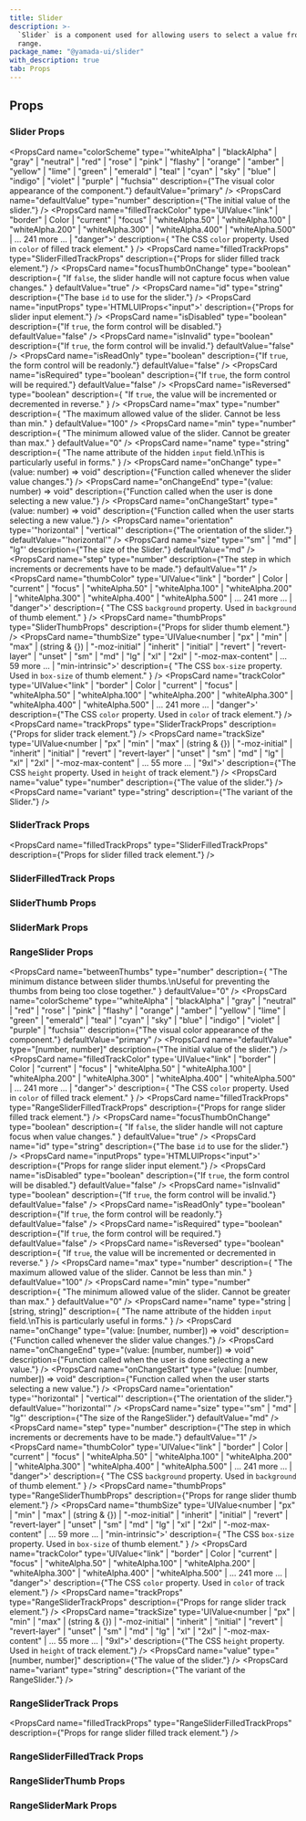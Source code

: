 ```yaml
---
title: Slider
description: >-
  `Slider` is a component used for allowing users to select a value from a
  range.
package_name: "@yamada-ui/slider"
with_description: true
tab: Props
---
```


## Props

### Slider Props

<PropsCard
  name="colorScheme"
  type='"whiteAlpha" | "blackAlpha" | "gray" | "neutral" | "red" | "rose" | "pink" | "flashy" | "orange" | "amber" | "yellow" | "lime" | "green" | "emerald" | "teal" | "cyan" | "sky" | "blue" | "indigo" | "violet" | "purple" | "fuchsia"'
  description={"The visual color appearance of the component."}
  defaultValue="primary"
/>
<PropsCard
  name="defaultValue"
  type="number"
  description={"The initial value of the slider."}
/>
<PropsCard
  name="filledTrackColor"
  type='UIValue<"link" | "border" | Color | "current" | "focus" | "whiteAlpha.50" | "whiteAlpha.100" | "whiteAlpha.200" | "whiteAlpha.300" | "whiteAlpha.400" | "whiteAlpha.500" | ... 241 more ... | "danger">'
  description={
    "The CSS `color` property. Used in `color` of filled track element."
  }
/>
<PropsCard
  name="filledTrackProps"
  type="SliderFilledTrackProps"
  description={"Props for slider filled track element."}
/>
<PropsCard
  name="focusThumbOnChange"
  type="boolean"
  description={
    "If `false`, the slider handle will not capture focus when value changes."
  }
  defaultValue="true"
/>
<PropsCard
  name="id"
  type="string"
  description={"The base `id` to use for the slider."}
/>
<PropsCard
  name="inputProps"
  type='HTMLUIProps<"input">'
  description={"Props for slider input element."}
/>
<PropsCard
  name="isDisabled"
  type="boolean"
  description={"If `true`, the form control will be disabled."}
  defaultValue="false"
/>
<PropsCard
  name="isInvalid"
  type="boolean"
  description={"If `true`, the form control will be invalid."}
  defaultValue="false"
/>
<PropsCard
  name="isReadOnly"
  type="boolean"
  description={"If `true`, the form control will be readonly."}
  defaultValue="false"
/>
<PropsCard
  name="isRequired"
  type="boolean"
  description={"If `true`, the form control will be required."}
  defaultValue="false"
/>
<PropsCard
  name="isReversed"
  type="boolean"
  description={
    "If `true`, the value will be incremented or decremented in reverse."
  }
/>
<PropsCard
  name="max"
  type="number"
  description={
    "The maximum allowed value of the slider. Cannot be less than min."
  }
  defaultValue="100"
/>
<PropsCard
  name="min"
  type="number"
  description={
    "The minimum allowed value of the slider. Cannot be greater than max."
  }
  defaultValue="0"
/>
<PropsCard
  name="name"
  type="string"
  description={
    "The name attribute of the hidden `input` field.\nThis is particularly useful in forms."
  }
/>
<PropsCard
  name="onChange"
  type="(value: number) => void"
  description={"Function called whenever the slider value changes."}
/>
<PropsCard
  name="onChangeEnd"
  type="(value: number) => void"
  description={"Function called when the user is done selecting a new value."}
/>
<PropsCard
  name="onChangeStart"
  type="(value: number) => void"
  description={"Function called when the user starts selecting a new value."}
/>
<PropsCard
  name="orientation"
  type='"horizontal" | "vertical"'
  description={"The orientation of the slider."}
  defaultValue="'horizontal'"
/>
<PropsCard
  name="size"
  type='"sm" | "md" | "lg"'
  description={"The size of the Slider."}
  defaultValue="md"
/>
<PropsCard
  name="step"
  type="number"
  description={"The step in which increments or decrements have to be made."}
  defaultValue="1"
/>
<PropsCard
  name="thumbColor"
  type='UIValue<"link" | "border" | Color | "current" | "focus" | "whiteAlpha.50" | "whiteAlpha.100" | "whiteAlpha.200" | "whiteAlpha.300" | "whiteAlpha.400" | "whiteAlpha.500" | ... 241 more ... | "danger">'
  description={
    "The CSS `background` property. Used in `background` of thumb element."
  }
/>
<PropsCard
  name="thumbProps"
  type="SliderThumbProps"
  description={"Props for slider thumb element."}
/>
<PropsCard
  name="thumbSize"
  type='UIValue<number | "px" | "min" | "max" | (string & {}) | "-moz-initial" | "inherit" | "initial" | "revert" | "revert-layer" | "unset" | "sm" | "md" | "lg" | "xl" | "2xl" | "-moz-max-content" | ... 59 more ... | "min-intrinsic">'
  description={
    "The CSS `box-size` property. Used in `box-size` of thumb element."
  }
/>
<PropsCard
  name="trackColor"
  type='UIValue<"link" | "border" | Color | "current" | "focus" | "whiteAlpha.50" | "whiteAlpha.100" | "whiteAlpha.200" | "whiteAlpha.300" | "whiteAlpha.400" | "whiteAlpha.500" | ... 241 more ... | "danger">'
  description={"The CSS `color` property. Used in `color` of track element."}
/>
<PropsCard
  name="trackProps"
  type="SliderTrackProps"
  description={"Props for slider track element."}
/>
<PropsCard
  name="trackSize"
  type='UIValue<number | "px" | "min" | "max" | (string & {}) | "-moz-initial" | "inherit" | "initial" | "revert" | "revert-layer" | "unset" | "sm" | "md" | "lg" | "xl" | "2xl" | "-moz-max-content" | ... 55 more ... | "9xl">'
  description={"The CSS `height` property. Used in `height` of track element."}
/>
<PropsCard
  name="value"
  type="number"
  description={"The value of the slider."}
/>
<PropsCard
  name="variant"
  type="string"
  description={"The variant of the Slider."}
/>

### SliderTrack Props

<PropsCard
  name="filledTrackProps"
  type="SliderFilledTrackProps"
  description={"Props for slider filled track element."}
/>

### SliderFilledTrack Props

### SliderThumb Props

### SliderMark Props

<PropsCard name="value" required type="number" />

### RangeSlider Props

<PropsCard
  name="betweenThumbs"
  type="number"
  description={
    "The minimum distance between slider thumbs.\nUseful for preventing the thumbs from being too close together."
  }
  defaultValue="0"
/>
<PropsCard
  name="colorScheme"
  type='"whiteAlpha" | "blackAlpha" | "gray" | "neutral" | "red" | "rose" | "pink" | "flashy" | "orange" | "amber" | "yellow" | "lime" | "green" | "emerald" | "teal" | "cyan" | "sky" | "blue" | "indigo" | "violet" | "purple" | "fuchsia"'
  description={"The visual color appearance of the component."}
  defaultValue="primary"
/>
<PropsCard
  name="defaultValue"
  type="[number, number]"
  description={"The initial value of the slider."}
/>
<PropsCard
  name="filledTrackColor"
  type='UIValue<"link" | "border" | Color | "current" | "focus" | "whiteAlpha.50" | "whiteAlpha.100" | "whiteAlpha.200" | "whiteAlpha.300" | "whiteAlpha.400" | "whiteAlpha.500" | ... 241 more ... | "danger">'
  description={
    "The CSS `color` property. Used in `color` of filled track element."
  }
/>
<PropsCard
  name="filledTrackProps"
  type="RangeSliderFilledTrackProps"
  description={"Props for range slider filled track element."}
/>
<PropsCard
  name="focusThumbOnChange"
  type="boolean"
  description={
    "If `false`, the slider handle will not capture focus when value changes."
  }
  defaultValue="true"
/>
<PropsCard
  name="id"
  type="string"
  description={"The base `id` to use for the slider."}
/>
<PropsCard
  name="inputProps"
  type='HTMLUIProps<"input">'
  description={"Props for range slider input element."}
/>
<PropsCard
  name="isDisabled"
  type="boolean"
  description={"If `true`, the form control will be disabled."}
  defaultValue="false"
/>
<PropsCard
  name="isInvalid"
  type="boolean"
  description={"If `true`, the form control will be invalid."}
  defaultValue="false"
/>
<PropsCard
  name="isReadOnly"
  type="boolean"
  description={"If `true`, the form control will be readonly."}
  defaultValue="false"
/>
<PropsCard
  name="isRequired"
  type="boolean"
  description={"If `true`, the form control will be required."}
  defaultValue="false"
/>
<PropsCard
  name="isReversed"
  type="boolean"
  description={
    "If `true`, the value will be incremented or decremented in reverse."
  }
/>
<PropsCard
  name="max"
  type="number"
  description={
    "The maximum allowed value of the slider. Cannot be less than min."
  }
  defaultValue="100"
/>
<PropsCard
  name="min"
  type="number"
  description={
    "The minimum allowed value of the slider. Cannot be greater than max."
  }
  defaultValue="0"
/>
<PropsCard
  name="name"
  type="string | [string, string]"
  description={
    "The name attribute of the hidden `input` field.\nThis is particularly useful in forms."
  }
/>
<PropsCard
  name="onChange"
  type="(value: [number, number]) => void"
  description={"Function called whenever the slider value changes."}
/>
<PropsCard
  name="onChangeEnd"
  type="(value: [number, number]) => void"
  description={"Function called when the user is done selecting a new value."}
/>
<PropsCard
  name="onChangeStart"
  type="(value: [number, number]) => void"
  description={"Function called when the user starts selecting a new value."}
/>
<PropsCard
  name="orientation"
  type='"horizontal" | "vertical"'
  description={"The orientation of the slider."}
  defaultValue="'horizontal'"
/>
<PropsCard
  name="size"
  type='"sm" | "md" | "lg"'
  description={"The size of the RangeSlider."}
  defaultValue="md"
/>
<PropsCard
  name="step"
  type="number"
  description={"The step in which increments or decrements have to be made."}
  defaultValue="1"
/>
<PropsCard
  name="thumbColor"
  type='UIValue<"link" | "border" | Color | "current" | "focus" | "whiteAlpha.50" | "whiteAlpha.100" | "whiteAlpha.200" | "whiteAlpha.300" | "whiteAlpha.400" | "whiteAlpha.500" | ... 241 more ... | "danger">'
  description={
    "The CSS `background` property. Used in `background` of thumb element."
  }
/>
<PropsCard
  name="thumbProps"
  type="RangeSliderThumbProps"
  description={"Props for range slider thumb element."}
/>
<PropsCard
  name="thumbSize"
  type='UIValue<number | "px" | "min" | "max" | (string & {}) | "-moz-initial" | "inherit" | "initial" | "revert" | "revert-layer" | "unset" | "sm" | "md" | "lg" | "xl" | "2xl" | "-moz-max-content" | ... 59 more ... | "min-intrinsic">'
  description={
    "The CSS `box-size` property. Used in `box-size` of thumb element."
  }
/>
<PropsCard
  name="trackColor"
  type='UIValue<"link" | "border" | Color | "current" | "focus" | "whiteAlpha.50" | "whiteAlpha.100" | "whiteAlpha.200" | "whiteAlpha.300" | "whiteAlpha.400" | "whiteAlpha.500" | ... 241 more ... | "danger">'
  description={"The CSS `color` property. Used in `color` of track element."}
/>
<PropsCard
  name="trackProps"
  type="RangeSliderTrackProps"
  description={"Props for range slider track element."}
/>
<PropsCard
  name="trackSize"
  type='UIValue<number | "px" | "min" | "max" | (string & {}) | "-moz-initial" | "inherit" | "initial" | "revert" | "revert-layer" | "unset" | "sm" | "md" | "lg" | "xl" | "2xl" | "-moz-max-content" | ... 55 more ... | "9xl">'
  description={"The CSS `height` property. Used in `height` of track element."}
/>
<PropsCard
  name="value"
  type="[number, number]"
  description={"The value of the slider."}
/>
<PropsCard
  name="variant"
  type="string"
  description={"The variant of the RangeSlider."}
/>

### RangeSliderTrack Props

<PropsCard
  name="filledTrackProps"
  type="RangeSliderFilledTrackProps"
  description={"Props for range slider filled track element."}
/>

### RangeSliderFilledTrack Props

### RangeSliderThumb Props

### RangeSliderMark Props

<PropsCard name="value" required type="number" />
